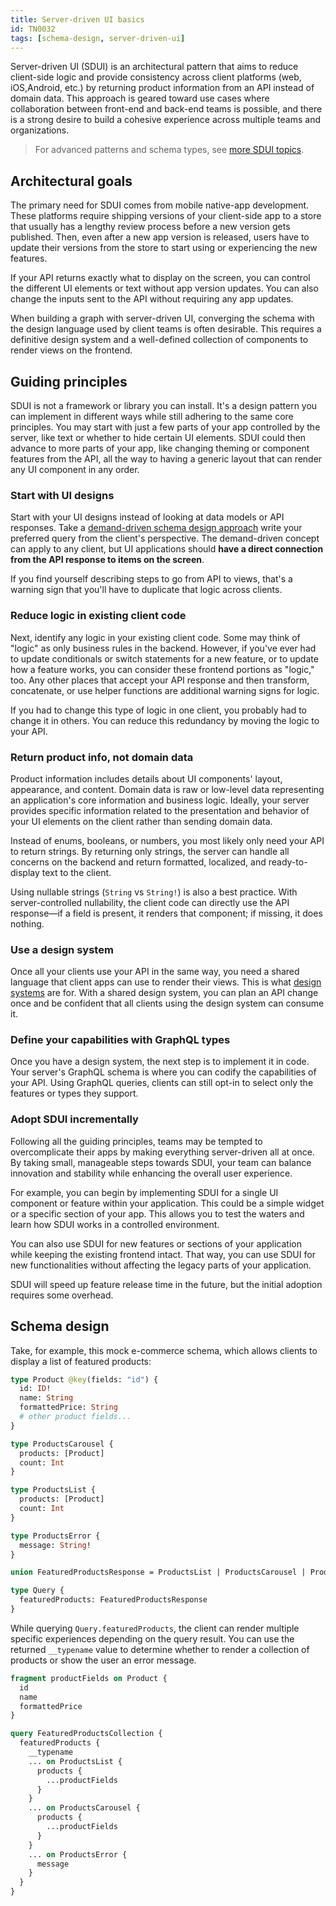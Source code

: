 ```yaml
---
title: Server-driven UI basics
id: TN0032
tags: [schema-design, server-driven-ui]
---
```


Server-driven UI (SDUI) is an architectural pattern that aims to reduce client-side logic and provide consistency across client platforms (web, iOS,Android, etc.) by returning product information from an API instead of domain data. This approach is geared toward use cases where collaboration between front-end and back-end teams is possible, and there is a strong desire to build a cohesive experience across multiple teams and organizations.

> For advanced patterns and schema types, see [more SDUI topics](/technotes/tags/server-driven-ui).

## Architectural goals

The primary need for SDUI comes from mobile native-app development. These platforms require shipping versions of your client-side app to a store that usually has a lengthy review process before a new version gets published. Then, even after a new app version is released, users have to update their versions from the store to start using or experiencing the new features.

If your API returns exactly what to display on the screen, you can control the different UI elements or text without app version updates. You can also change the inputs sent to the API without requiring any app updates.

When building a graph with server-driven UI, converging the schema with the design language used by client teams is often desirable. This requires a definitive design system and a well-defined collection of components to render views on the frontend.

## Guiding principles

SDUI is not a framework or library you can install. It's a design pattern you can implement in different ways while still adhering to the same core principles. You may start with just a few parts of your app controlled by the server, like text or whether to hide certain UI elements. SDUI could then advance to more parts of your app, like changing theming or component features from the API, all the way to having a generic layout that can render any UI component in any order.

### Start with UI designs

Start with your UI designs instead of looking at data models or API responses.  Take a [demand-driven schema design approach](/technotes/TN0027-demand-oriented-schema-design/) write your preferred query from the client's perspective. The demand-driven concept can apply to any client, but UI applications should **have a direct connection from the API response to items on the screen**.

If you find yourself describing steps to go from API to views, that's a warning sign that you'll have to duplicate that logic across clients.

### Reduce logic in existing client code

Next, identify any logic in your existing client code. Some may think of "logic" as only business rules in the backend. However, if you've ever had to update conditionals or switch statements for a new feature, or to update how a feature works, you can consider these frontend portions as "logic," too. Any other places that accept your API response and then transform, concatenate, or use helper functions are additional warning signs for logic. 

If you had to change this type of logic in one client, you probably had to change it in others. You can reduce this redundancy by moving the logic to your API.

### Return product info, not domain data

Product information includes details about UI components' layout, appearance, and content. Domain data is raw or low-level data representing an application's core information and business logic. Ideally, your server provides specific information related to the presentation and behavior of your UI elements on the client rather than sending domain data.

Instead of enums, booleans, or numbers, you most likely only need your API to return strings. By returning only strings, the server can handle all concerns on the backend and return formatted, localized, and ready-to-display text to the client.

Using nullable strings (`String` vs `String!`) is also a best practice. With server-controlled nullability, the client code can directly use the API response—if a field is present, it renders that component; if missing, it does nothing.

### Use a design system

Once all your clients use your API in the same way, you need a shared language that client apps can use to render their views. This is what [design systems](https://www.nngroup.com/articles/design-systems-101/) are for. With a shared design system, you can plan an API change once and be confident that all clients using the design system can consume it.

### Define your capabilities with GraphQL types

Once you have a design system, the next step is to implement it in code. Your server's GraphQL schema is where you can codify the capabilities of your API. Using GraphQL queries, clients can still opt-in to select only the features or types they support.

### Adopt SDUI incrementally

Following all the guiding principles, teams may be tempted to overcomplicate their apps by making everything server-driven all at once. By taking small, manageable steps towards SDUI, your team can balance innovation and stability while enhancing the overall user experience.

For example, you can begin by implementing SDUI for a single UI component or feature within your application. This could be a simple widget or a specific section of your app. This allows you to test the waters and learn how SDUI works in a controlled environment.

You can also use SDUI for new features or sections of your application while keeping the existing frontend intact. That way, you can use SDUI for new functionalities without affecting the legacy parts of your application.

SDUI will speed up feature release time in the future, but the initial adoption requires some overhead.

## Schema design

Take, for example, this mock e-commerce schema, which allows clients to display a list of featured products:

```graphql
type Product @key(fields: "id") {
  id: ID!
  name: String
  formattedPrice: String
  # other product fields...
}

type ProductsCarousel {
  products: [Product]
  count: Int
}

type ProductsList {
  products: [Product]
  count: Int
}

type ProductsError {
  message: String!
}

union FeaturedProductsResponse = ProductsList | ProductsCarousel | ProductsError

type Query {
  featuredProducts: FeaturedProductsResponse
}
```

While querying `Query.featuredProducts`, the client can render multiple specific experiences depending on the query result. You can use the returned `__typename` value to determine whether to render a collection of products or show the user an error message.

```graphql
fragment productFields on Product {
  id
  name
  formattedPrice
}

query FeaturedProductsCollection {
  featuredProducts {
    __typename
    ... on ProductsList {
      products {
        ...productFields
      }
    }
    ... on ProductsCarousel {
      products {
        ...productFields
      }
    }
    ... on ProductsError {
      message
    }
  }
}
```

